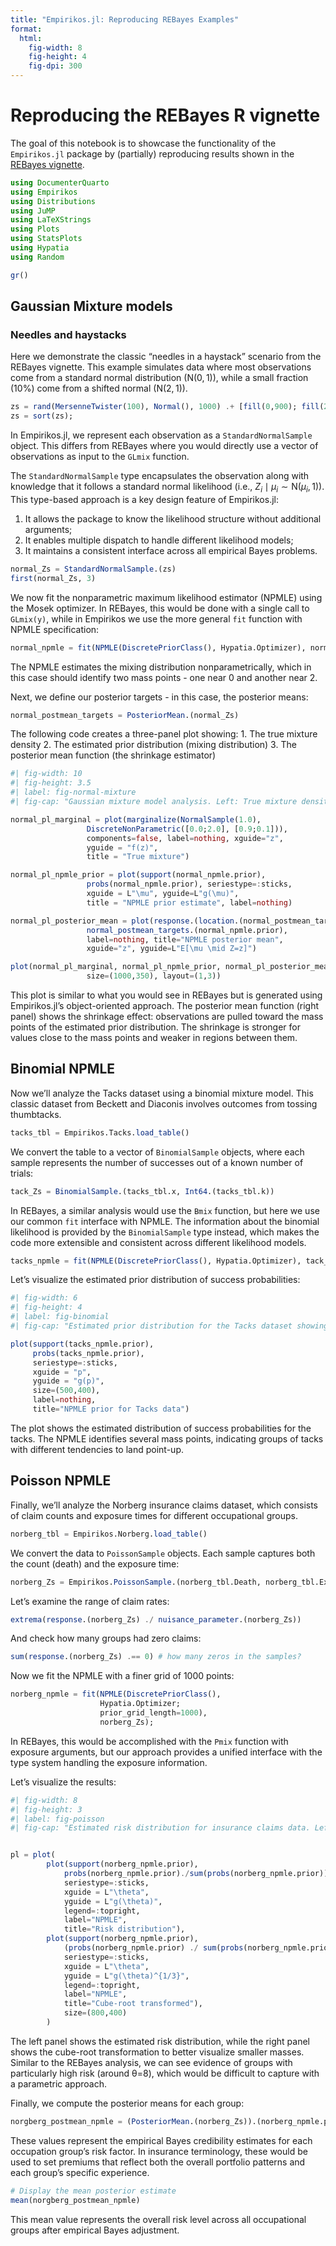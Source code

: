 ```yaml
---
title: "Empirikos.jl: Reproducing REBayes Examples"
format: 
  html:
    fig-width: 8
    fig-height: 4
    fig-dpi: 300
---
```


# Reproducing the REBayes R vignette

The goal of this notebook is to showcase the functionality of the `Empirikos.jl` package by (partially) reproducing results shown in the [REBayes vignette](https://cran.r-project.org/web/packages/REBayes/vignettes/rebayes.pdf).

```julia
using DocumenterQuarto
using Empirikos
using Distributions
using JuMP
using LaTeXStrings
using Plots
using StatsPlots
using Hypatia
using Random
```

```julia
gr()
```

## Gaussian Mixture models

### Needles and haystacks

Here we demonstrate the classic "needles in a haystack" scenario from the REBayes vignette. This example simulates data where most observations come from a standard normal distribution ($\mathrm{N}(0,1)$), while a small fraction (10%) come from a shifted normal ($\mathrm{N}(2,1)$).

```julia
zs = rand(MersenneTwister(100), Normal(), 1000) .+ [fill(0,900); fill(2,100)]
zs = sort(zs);
```

In Empirikos.jl, we represent each observation as a `StandardNormalSample` object. This differs from REBayes where you would directly use a vector of observations as input to the `GLmix` function.

The `StandardNormalSample` type encapsulates the observation along with knowledge that it follows a standard normal likelihood (i.e., $Z_i \mid \mu_i \sim \mathrm{N}(\mu_i, 1)$). This type-based approach is a key design feature of Empirikos.jl:

1. It allows the package to know the likelihood structure without additional arguments;
2. It enables multiple dispatch to handle different likelihood models;
3. It maintains a consistent interface across all empirical Bayes problems.

```julia
normal_Zs = StandardNormalSample.(zs)
first(normal_Zs, 3)
```

We now fit the nonparametric maximum likelihood estimator (NPMLE) using the Mosek optimizer. In REBayes, this would be done with a single call to `GLmix(y)`, while in Empirikos we use the more general `fit` function with NPMLE specification:

```julia
normal_npmle = fit(NPMLE(DiscretePriorClass(), Hypatia.Optimizer), normal_Zs)
```

The NPMLE estimates the mixing distribution nonparametrically, which in this case should identify two mass points - one near 0 and another near 2.

Next, we define our posterior targets - in this case, the posterior means:

```julia
normal_postmean_targets = PosteriorMean.(normal_Zs)
```

The following code creates a three-panel plot showing:
1. The true mixture density
2. The estimated prior distribution (mixing distribution)
3. The posterior mean function (the shrinkage estimator)

```julia
#| fig-width: 10
#| fig-height: 3.5
#| label: fig-normal-mixture
#| fig-cap: "Gaussian mixture model analysis. Left: True mixture density. Middle: NPMLE estimated prior. Right: Posterior mean function showing shrinkage effect."

normal_pl_marginal = plot(marginalize(NormalSample(1.0),  		                  
                 DiscreteNonParametric([0.0;2.0], [0.9;0.1])), 									  
                 components=false, label=nothing, xguide="z",
                 yguide = "f(z)",  						  
                 title = "True mixture")

normal_pl_npmle_prior = plot(support(normal_npmle.prior), 	 	  					 
                 probs(normal_npmle.prior), seriestype=:sticks, 	                         
                 xguide = L"\mu", yguide=L"g(\mu)", 		                     
                 title = "NPMLE prior estimate", label=nothing)

normal_pl_posterior_mean = plot(response.(location.(normal_postmean_targets)), 		                         
                 normal_postmean_targets.(normal_npmle.prior), 	                             
                 label=nothing, title="NPMLE posterior mean", 	                             
                 xguide="z", yguide=L"E[\mu \mid Z=z]")

plot(normal_pl_marginal, normal_pl_npmle_prior, normal_pl_posterior_mean, 	 
                 size=(1000,350), layout=(1,3))
```

This plot is similar to what you would see in REBayes but is generated using Empirikos.jl's object-oriented approach. The posterior mean function (right panel) shows the shrinkage effect: observations are pulled toward the mass points of the estimated prior distribution. The shrinkage is stronger for values close to the mass points and weaker in regions between them.

## Binomial NPMLE

Now we'll analyze the Tacks dataset using a binomial mixture model. This classic dataset from Beckett and Diaconis involves outcomes from tossing thumbtacks.

```julia
tacks_tbl = Empirikos.Tacks.load_table()
```

We convert the table to a vector of `BinomialSample` objects, where each sample represents the number of successes out of a known number of trials:

```julia
tack_Zs = BinomialSample.(tacks_tbl.x, Int64.(tacks_tbl.k))
```

In REBayes, a similar analysis would use the `Bmix` function, but here we use our common `fit` interface with NPMLE. The information about the binomial likelihood is provided by the `BinomialSample` type instead, which makes the code more extensible and consistent across different likelihood models.

```julia
tacks_npmle = fit(NPMLE(DiscretePriorClass(), Hypatia.Optimizer), tack_Zs);
```

Let's visualize the estimated prior distribution of success probabilities:

```julia
#| fig-width: 6
#| fig-height: 4
#| label: fig-binomial
#| fig-cap: "Estimated prior distribution for the Tacks dataset showing the probability of a tack landing point-up."

plot(support(tacks_npmle.prior), 	 
     probs(tacks_npmle.prior), 	 
     seriestype=:sticks, 	 
     xguide = "p",  	 
     yguide = "g(p)",  	 
     size=(500,400), 	 
     label=nothing,
     title="NPMLE prior for Tacks data")
```

The plot shows the estimated distribution of success probabilities for the tacks. The NPMLE identifies several mass points, indicating groups of tacks with different tendencies to land point-up.

## Poisson NPMLE

Finally, we'll analyze the Norberg insurance claims dataset, which consists of claim counts and exposure times for different occupational groups.

```julia
norberg_tbl = Empirikos.Norberg.load_table()
```

We convert the data to `PoissonSample` objects. Each sample captures both the count (death) and the exposure time:

```julia
norberg_Zs = Empirikos.PoissonSample.(norberg_tbl.Death, norberg_tbl.Exposure ./ 344);
```

Let's examine the range of claim rates:

```julia
extrema(response.(norberg_Zs) ./ nuisance_parameter.(norberg_Zs))
```

And check how many groups had zero claims:

```julia
sum(response.(norberg_Zs) .== 0) # how many zeros in the samples?
```



Now we fit the NPMLE with a finer grid of 1000 points:

```julia
norberg_npmle = fit(NPMLE(DiscretePriorClass(),  		                  
                    Hypatia.Optimizer; 		                  
                    prior_grid_length=1000),  					
                    norberg_Zs);
```

In REBayes, this would be accomplished with the `Pmix` function with exposure arguments, but our approach provides a unified interface with the type system handling the exposure information.

Let's visualize the results:

```julia
#| fig-width: 8
#| fig-height: 3
#| label: fig-poisson
#| fig-cap: "Estimated risk distribution for insurance claims data. Left: Original scale. Right: Cube-root transformed to better visualize smaller masses."


pl = plot(
        plot(support(norberg_npmle.prior), 	 	  
            probs(norberg_npmle.prior)./sum(probs(norberg_npmle.prior)), 	      
            seriestype=:sticks, 	      
            xguide = L"\theta",  	      
            yguide = L"g(\theta)",  		  
            legend=:topright,  		  
            label="NPMLE",
            title="Risk distribution"), 
        plot(support(norberg_npmle.prior), 	 	  
            (probs(norberg_npmle.prior) ./ sum(probs(norberg_npmle.prior))).^(1/3), 	      
            seriestype=:sticks, 	      
            xguide = L"\theta",  	      
            yguide = L"g(\theta)^{1/3}", 		  
            legend=:topright, 		  
            label="NPMLE",
            title="Cube-root transformed"), 	
            size=(800,400)
        )
```

The left panel shows the estimated risk distribution, while the right panel shows the cube-root transformation to better visualize smaller masses. Similar to the REBayes analysis, we can see evidence of groups with particularly high risk (around θ=8), which would be difficult to capture with a parametric approach.

Finally, we compute the posterior means for each group:

```julia
norgberg_postmean_npmle = (PosteriorMean.(norberg_Zs)).(norberg_npmle.prior)
```

These values represent the empirical Bayes credibility estimates for each occupation group's risk factor. In insurance terminology, these would be used to set premiums that reflect both the overall portfolio patterns and each group's specific experience.

```julia
# Display the mean posterior estimate 
mean(norgberg_postmean_npmle)
```

This mean value represents the overall risk level across all occupational groups after empirical Bayes adjustment.